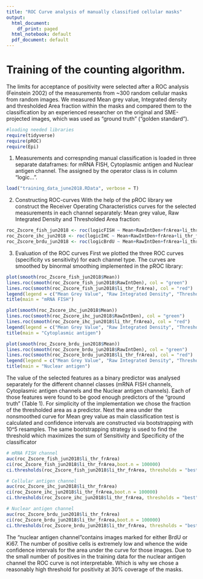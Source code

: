 ```yaml
---
title: "ROC Curve analysis of manually classified cellular masks"
output:
  html_document:
    df_print: paged
  html_notebook: default
  pdf_document: default
---
```


# Training of the counting algorithm.
The limits for acceptance of positivity were selected after a ROC analysis (Feinstein 2002) of the measurements from ~300 random cellular masks from random images. 
We measured Mean grey value, Integrated density and thresholded Area fraction within the masks and compared them to the classification by an experienced researcher on the original and SME-projected images, which was used as “ground truth” (“golden standard”).

```r
#loading needed libraries
require(tidyverse)
require(pROC)
require(Epi)

```

1. Measurements and correspnding manual classification is loaded in three separate dataframes: for mRNA FISH, Cytoplasmic antigen and Nuclear antigen channel. The assigned by the operator class is in column "logic...". 
```r
load("training_data_june2018.RData", verbose = T)
```

2. Constructing ROC-curves 
With the help of the pROC library we construct the Receiver Operating Characteristics curves for the selected measurements in each channel separately: Mean grey value, Raw Integrated Density and Thresholded Area fraction:

```r
roc_Zscore_fish_jun2018 <- roc(logicFISH ~ Mean+RawIntDen+frArea+li_thr_frArea, data = Z_score_FISH_pattern_jun2018_only_man)
roc_Zscore_ihc_jun2018 <- roc(logicIHC ~ Mean+RawIntDen+frArea+li_thr_frArea, data = Z_score_IHC_pattern_jun2018_only_man)
roc_Zscore_brdu_jun2018 <- roc(logicBrdU ~ Mean+RawIntDen+frArea+li_thr_frArea, data = Z_score_BrdU_pattern_jun2018_only_man)

```

3. Evaluation of the ROC curves
First we plotted the three ROC curves (specificity vs sensitivity) for each channel type. The curves are smoothed by binormal smoothing implemented in the pROC library:
```r
plot(smooth(roc_Zscore_fish_jun2018$Mean))
lines.roc(smooth(roc_Zscore_fish_jun2018$RawIntDen), col = "green")
lines.roc(smooth(roc_Zscore_fish_jun2018$li_thr_frArea), col = "red")
legend(legend = c("Mean Grey Value", "Raw Integrated Density", "Thresholded Area Fraction"),fill = c("black", "green", "red"),x = "bottomright")
title(main = "mRNA FISH")

```

```r
plot(smooth(roc_Zscore_ihc_jun2018$Mean))
lines.roc(smooth(roc_Zscore_ihc_jun2018$RawIntDen), col = "green")
lines.roc(smooth(roc_Zscore_ihc_jun2018$li_thr_frArea), col = "red")
legend(legend = c("Mean Grey Value", "Raw Integrated Density", "Thresholded Area Fraction"),fill = c("black", "green", "red"),x = "bottomright")
title(main = "Cytoplasmic antigen")
```

```r
plot(smooth(roc_Zscore_brdu_jun2018$Mean))
lines.roc(smooth(roc_Zscore_brdu_jun2018$RawIntDen), col = "green")
lines.roc(smooth(roc_Zscore_brdu_jun2018$li_thr_frArea), col = "red")
legend(legend = c("Mean Grey Value", "Raw Integrated Density", "Thresholded Area Fraction"),fill = c("black", "green", "red"),x = "bottomright")
title(main = "Nuclear antigen")
```

The value of the selected features as a binary predictor was analysed separately for the different channel classes (mRNA FISH channels, Cytoplasmic antigen channels and the Nuclear antigen channels). Each of those features were found to be good enough predictors of the “ground truth” (Table 1). For simplicity of the implementation we chose the fraction of the thresholded area as a predictor. 
Next the area under the nonsmoothed curve for Mean grey value as main classification test is calculated and confidence intervals are constructed via bootstrapping with 10^5 resamples. The same bootstrapping strategy is used to find the threshold which maximizes the sum of Sensitivity and Specificity of the classificator
```r
# mRNA FISH channel
auc(roc_Zscore_fish_jun2018$li_thr_frArea)
ci(roc_Zscore_fish_jun2018$li_thr_frArea,boot.n = 100000)
ci.thresholds(roc_Zscore_fish_jun2018$li_thr_frArea, thresholds = "best",boot.n = 100000 )


```
```r
# Cellular antigen channel
auc(roc_Zscore_ihc_jun2018$li_thr_frArea)
ci(roc_Zscore_ihc_jun2018$li_thr_frArea,boot.n = 100000)
ci.thresholds(roc_Zscore_ihc_jun2018$li_thr_frArea, thresholds = "best",boot.n = 100000 )


```

```r
# Nuclear antigen channel
auc(roc_Zscore_brdu_jun2018$li_thr_frArea)
ci(roc_Zscore_brdu_jun2018$li_thr_frArea,boot.n = 100000)
ci.thresholds(roc_Zscore_brdu_jun2018$li_thr_frArea, thresholds = "best",boot.n = 100000 )


```
The “nuclear antigen channel”contains images marked for either BrdU or Ki67. The number of positive cells is extremely low and whence the wide confidence intervals for the area under the curve for those images.
Due to the small number of positives in the training data for the nuclear antigen channel the ROC curve is not interpretable. Which is why we chose a reasonably high threshold for positivity at 30% coverage of the masks.


